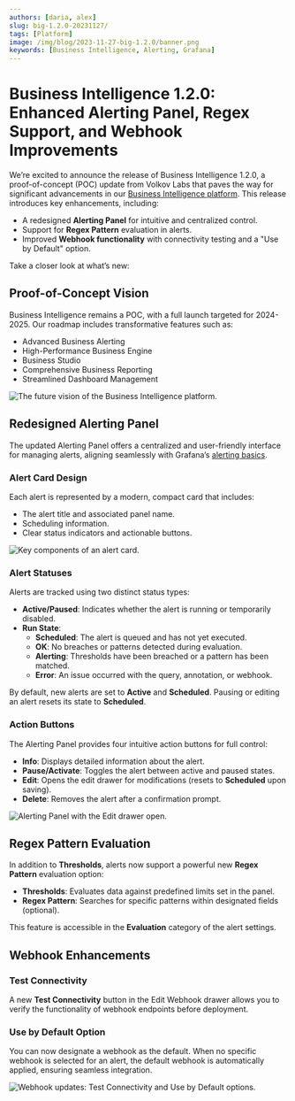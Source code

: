 ```yaml
---
authors: [daria, alex]
slug: big-1.2.0-20231127/
tags: [Platform]
image: /img/blog/2023-11-27-big-1.2.0/banner.png
keywords: [Business Intelligence, Alerting, Grafana]
---
```



# Business Intelligence 1.2.0: Enhanced Alerting Panel, Regex Support, and Webhook Improvements

We’re excited to announce the release of Business Intelligence 1.2.0, a proof-of-concept (POC) update from Volkov Labs that paves the way for significant advancements in our [Business Intelligence platform](/docs/). This release introduces key enhancements, including:

- A redesigned **Alerting Panel** for intuitive and centralized control.
- Support for **Regex Pattern** evaluation in alerts.
- Improved **Webhook functionality** with connectivity testing and a "Use by Default" option.

Take a closer look at what’s new:

<Shorts id="X2An_gbxX5k" title="Business Intelligence 1.2.0 for Grafana" />

## Proof-of-Concept Vision

Business Intelligence remains a POC, with a full launch targeted for 2024-2025. Our roadmap includes transformative features such as:

- Advanced Business Alerting
- High-Performance Business Engine
- Business Studio
- Comprehensive Business Reporting
- Streamlined Dashboard Management

<Image
  title="The future vision of the Business Intelligence platform."
  src="/img/docs/platform.png"
/>

## Redesigned Alerting Panel

The updated Alerting Panel offers a centralized and user-friendly interface for managing alerts, aligning seamlessly with Grafana’s [alerting basics](/docs/alerting/).

### Alert Card Design

Each alert is represented by a modern, compact card that includes:

- The alert title and associated panel name.
- Scheduling information.
- Clear status indicators and actionable buttons.

<Image
  title="Key components of an alert card."
  src="/img/blog/2023-11-27-big-1.2.0/alert-card.png"
/>

### Alert Statuses

Alerts are tracked using two distinct status types:

- **Active/Paused**: Indicates whether the alert is running or temporarily disabled.
- **Run State**:
  - **Scheduled**: The alert is queued and has not yet executed.
  - **OK**: No breaches or patterns detected during evaluation.
  - **Alerting**: Thresholds have been breached or a pattern has been matched.
  - **Error**: An issue occurred with the query, annotation, or webhook.

By default, new alerts are set to **Active** and **Scheduled**. Pausing or editing an alert resets its state to **Scheduled**.

### Action Buttons

The Alerting Panel provides four intuitive action buttons for full control:

- **Info**: Displays detailed information about the alert.
- **Pause/Activate**: Toggles the alert between active and paused states.
- **Edit**: Opens the edit drawer for modifications (resets to **Scheduled** upon saving).
- **Delete**: Removes the alert after a confirmation prompt.

<Image
  title="Alerting Panel with the Edit drawer open."
  src="/img/blog/2023-11-27-big-1.2.0/alerting-panel.png"
/>

## Regex Pattern Evaluation

In addition to **Thresholds**, alerts now support a powerful new **Regex Pattern** evaluation option:

- **Thresholds**: Evaluates data against predefined limits set in the panel.
- **Regex Pattern**: Searches for specific patterns within designated fields (optional).

This feature is accessible in the **Evaluation** category of the alert settings.

## Webhook Enhancements

### Test Connectivity

A new **Test Connectivity** button in the Edit Webhook drawer allows you to verify the functionality of webhook endpoints before deployment.

### Use by Default Option

You can now designate a webhook as the default. When no specific webhook is selected for an alert, the default webhook is automatically applied, ensuring seamless integration.

<Image
  title="Webhook updates: Test Connectivity and Use by Default options."
  src="/img/blog/2023-11-27-big-1.2.0/webhook.png"
/>

<GettingStarted />

<Feedback />
